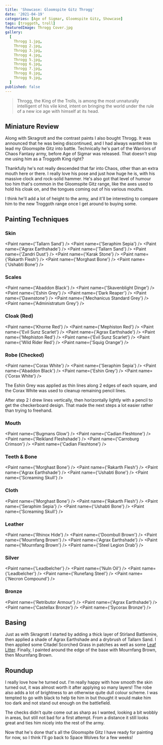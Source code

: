 ```yaml
---
title: 'Showcase: Gloomspite Gitz Throgg'
date: '2021-04-19'
categories: [Age of Sigmar, Gloomspite Gitz, Showcase]
tags: [troggoth, troll]
featuredImage: Throgg Cover.jpg
gallery:
  [
    Throgg 1.jpg,
    Throgg 2.jpg,
    Throgg 3.jpg,
    Throgg 4.jpg,
    Throgg 5.jpg,
    Throgg 6.jpg,
    Throgg 7.jpg,
    Throgg 8.jpg,
    Throgg 9.jpg,
  ]
published: false
---
```


> Throgg, the King of the Trolls, is among the most unnaturally intelligent of his vile kind, intent on bringing the
> world under the rule of a new ice age with himself at its head.

## Miniature Review

Along with Skragrott and the contrast paints I also bought Throgg. It was announced that he was being discontinued, and
I had always wanted him to lead my Gloomspite Gitz into battle. Technically he's part of the Warriors of Chaos Fantasy
army, before Age of Sigmar was released. That doesn't stop me using him as a Troggoth King right?

Thankfully he's not really descended that far into Chaos, other than an extra mouth here or there. I really love his
pose and just how huge he is, with his massive clock and rock-solid hammer. He's also got that level of humour too him
that's common in the Gloomspite Gitz range, like the axes used to hold his cloak on, and the tongues coming out of his
various mouths.

I think he'll add a lot of height to the army, and it'll be interesting to compare him to the new Troggoth range once
I get around to buying some.

## Painting Techniques

### Skin
<Paint name={'Tallarn Sand'} />
<Paint name={'Seraphim Sepia'} />
<Paint name={'Agrax Earthshade'} />
<Paint name={'Tallarn Sand'} />
<Paint name={'Zandri Dust'} />
<Paint name={'Karak Stone'} />
<Paint name={'Rakarth Flesh'} />
<Paint name={'Morghast Bone'} />
<Paint name={'Ushabti Bone'} />

### Scales
<Paint name={'Abaddon Black'} />
<Paint name={'Skavenblight Dinge'} />
<Paint name={'Eshin Grey'} />
<Paint name={'Dark Reaper'} />
<Paint name={'Dawnstone'} />
<Paint name={'Mechanicus Standard Grey'} />
<Paint name={'Administratum Grey'} />

### Cloak (Red)
<Paint name={'Khorne Red'} />
<Paint name={'Mephiston Red'} />
<Paint name={'Evil Sunz Scarlet'} />
<Paint name={'Agrax Earthshade'} />
<Paint name={'Mephiston Red'} />
<Paint name={'Evil Sunz Scarlet'} />
<Paint name={'Wild Rider Red'} />
<Paint name={'Squig Orange'} />

### Robe (Checked)
<Paint name={'Corax White'} />
<Paint name={'Seraphim Sepia'} />
<Paint name={'Abaddon Black'} />
<Paint name={'Eshin Grey'} />
<Paint name={'Corax White'} />

The Eshin Grey was applied as thin lines along 2 edges of each square, and the Corax White was used to cleanup
remaining pencil lines.

After step 2 I drew lines vertically, then horizontally lightly with a pencil to get the checkerboard design. That
made the next steps a lot easier rather than trying to freehand.

### Mouth
<Paint name={'Bugmans Glow'} />
<Paint name={'Cadian Fleshtone'} />
<Paint name={'Reikland Fleshshade'} />
<Paint name={'Carroburg Crimson'} />
<Paint name={'Cadian Fleshtone'} />

### Teeth & Bone
<Paint name={'Morghast Bone'} />
<Paint name={'Rakarth Flesh'} />
<Paint name={'Agrax Earthshade'} />
<Paint name={'Ushabti Bone'} />
<Paint name={'Screaming Skull'} />

### Cloth
<Paint name={'Morghast Bone'} />
<Paint name={'Rakarth Flesh'} />
<Paint name={'Seraphim Sepia'} />
<Paint name={'Ushabti Bone'} />
<Paint name={'Screaming Skull'} />

### Leather
<Paint name={'Rhinox Hide'} />
<Paint name={'Doombull Brown'} />
<Paint name={'Mournfang Brown'} />
<Paint name={'Agrax Earthshade'} />
<Paint name={'Mournfang Brown'} />
<Paint name={'Steel Legion Drab'} />

### Silver
<Paint name={'Leadbelcher'} />
<Paint name={'Nuln Oil'} />
<Paint name={'Leadbelcher'} />
<Paint name={'Runefang Steel'} />
<Paint name={'Necron Compound'} />

### Bronze
<Paint name={'Retributor Armour'} />
<Paint name={'Agrax Earthshade'} />
<Paint name={'Castellax Bronze'} />
<Paint name={'Sycorax Bronze'} />

## Basing
Just as with Skragrott I started by adding a thick layer of Stirland Battlemire, then applied a shade of
Agrax Earthshade and a drybrush of Tallarn Sand. I then applied some Citadel Scorched Grass in patches as well as some
[Leaf Litter](http://www.greenstuffworld.com/en/model-leaves/277-leaf-scatter-litter-natural-leaves.html). Finally, I
painted around the edge of the base with Mournfang Brown, then Mournfang Brown.

## Roundup

I really love how he turned out. I'm really happy with how smooth the skin turned out, it was almost worth it after
applying so many layers! The robe also adds a lot of brightness to an otherwise quite dull colour scheme. I was tempted
to go with black to help tie him in but thought it would make him too dark and not stand out enough on the battlefield.

The checks didn't quite come out as sharp as I wanted, looking a bit wobbly in areas, but still not bad for a first
attempt. From a distance it still looks great and ties him nicely into the rest of the army.

Now that he's done that's all the Gloomspite Gitz I have ready for painting for now, so I think I'll go back to Space
Wolves for a few weeks!
